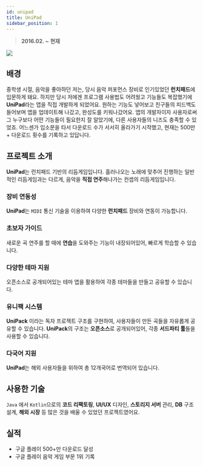 ```yaml
---
id: unipad
title: UniPad
sidebar_position: 1
---
```


> **2016.02. ~ 현재**

<a href="https://play.google.com/store/apps/details?id=com.kimjisub.launchpad">
	<img
		src="https://play.google.com/intl/en_us/badges/static/images/badges/ko_badge_web_generic.png"
		style={{ height: '4rem' }}
	/>
</a>

## 배경

중학생 시절, 음악을 좋아하던 저는, 당시 음악 퍼포먼스 장비로 인기있었던 **런치패드**에 입문하게 돼요. 하지만 당시 저에겐 프로그램 사용법도 어려웠고 기능들도 복잡했기에 **UniPad**라는 앱을 직접 개발하게 되었어요. 원하는 기능도 넣어보고 친구들의 피드백도 들어보며 앱을 업데이트해 나갔고, 완성도를 키워나갔어요. 앱의 개발자이자 사용자로써 그 누구보다 어떤 기능들이 필요한지 잘 알았기에, 다른 사용자들의 니즈도 충족할 수 있었죠. 어느센가 입소문을 타서 다운로드 수가 서서히 올라가기 시작했고, 현재는 500만+ 다운로드 횟수를 기록하고 있답니다.

## 프로젝트 소개

**UniPad**는 런치패드 기반의 리듬게임입니다. 흘러나오는 노래에 맞추어 진행하는 일반적인 리듬게임과는 다르게, 음악을 **직접 연주**해나가는 컨셉의 리듬게임입니다.

### 장비 연동성

**UniPad**는 `MIDI` 통신 기술을 이용하여 다양한 **런치패드** 장비와 연동이 가능합니다.

### 초보자 가이드

새로운 곡 연주를 할 때에 **연습**을 도와주는 기능이 내장되어있어, 빠르게 학습할 수 있습니다.

### 다양한 테마 지원

오픈소스로 공개되어있는 테마 앱을 활용하여 각종 테마들을 만들고 공유할 수 있습니다.

### 유니팩 시스템

**UniPack** 이라는 독자 프로젝트 구조를 구현하여, 사용자들이 만든 곡들을 자유롭게 공유할 수 있습니다. **UniPack**의 구조는 **오픈소스**로 공개되어있어, 각종 **서드파티 툴**들을 사용할 수 있습니다.

### 다국어 지원

**UniPad**는 해외 사용자들을 위하여 총 12개국어로 번역되어 있습니다.

## 사용한 기술

`Java` 에서 `Kotlin`으로의 **코드 리팩토링**, **UI/UX** 디자인, **스토리지 서버** 관리, **DB** 구조 설계, **해외 시장** 등 많은 것을 배울 수 있었던 프로젝트였어요.

## 실적

- 구글 플레이 500+만 다운로드 달성
- 구글 플레이 음악 게임 부문 1위 기록
